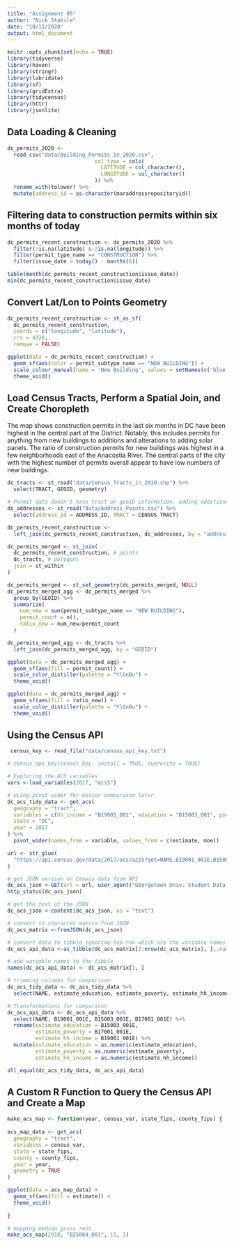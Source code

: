 ```yaml
---
title: "Assignment 05"
author: "Nick Stabile"
date: "10/11/2020"
output: html_document
---
```


```r
knitr::opts_chunk$set(echo = TRUE)
library(tidyverse)
library(haven)
library(stringr)
library(lubridate)
library(sf)
library(gridExtra)
library(tidycensus)
library(httr)
library(jsonlite)
```

## Data Loading & Cleaning

```r

dc_permits_2020 <- 
  read_csv("data/Building_Permits_in_2020.csv", 
                            col_type = cols(
                              LATITUDE = col_character(),
                              LONGITUDE = col_character()
                            )) %>% 
  rename_with(tolower) %>% 
  mutate(address_id = as.character(maraddressrepositoryid))

```

## Filtering data to construction permits within six months of today

```r

dc_permits_recent_construction <- dc_permits_2020 %>% 
  filter(!is.na(latitude) & !is.na(longitude)) %>% 
  filter(permit_type_name == "CONSTRUCTION") %>% 
  filter(issue_date > today() - months(6))

table(month(dc_permits_recent_construction$issue_date))
min(dc_permits_recent_construction$issue_date)

```
##  Convert Lat/Lon to Points Geometry

```r

dc_permits_recent_construction <- st_as_sf(
  dc_permits_recent_construction,
  coords = c("longitude", "latitude"),
  crs = 4326,
  remove = FALSE)

ggplot(data = dc_permits_recent_construction) +
  geom_sf(aes(color = permit_subtype_name == "NEW BUILDING")) +
  scale_colour_manual(name = 'New Building', values = setNames(c('blue','red'),c(T, F))) +
  theme_void()

```

##  Load Census Tracts, Perform a Spatial Join, and Create Choropleth

The map shows construction permits in the last six months in DC have been highest in the central part of the District. Notably, this includes permits for anything from new buildings to additions and alterations to adding solar panels. The ratio of construction permits for new buildings was highest in a few neighborhoods east of the Anacostia River. The central parts of the city with the highest number of permits overall appear to have low numbers of new buildings. 

```r

dc_tracts <- st_read("data/Census_Tracts_in_2010.shp") %>% 
  select(TRACT, GEOID, geometry)

# Permit data doesn't have tract or geoID information, adding additional data source
dc_addresses <- st_read("data/Address_Points.csv") %>% 
  select(address_id = ADDRESS_ID, TRACT = CENSUS_TRACT)

dc_permits_recent_construction <- 
  left_join(dc_permits_recent_construction, dc_addresses, by = "address_id")

dc_permits_merged <- st_join(
  dc_permits_recent_construction, # points
  dc_tracts, # polygons
  join = st_within
)

dc_permits_merged <- st_set_geometry(dc_permits_merged, NULL)
dc_permits_merged_agg <- dc_permits_merged %>%
  group_by(GEOID) %>%
  summarize(
    num_new = sum(permit_subtype_name == "NEW BUILDING"),
    permit_count = n(),
    ratio_new = num_new/permit_count
  )

dc_permits_merged_agg <- dc_tracts %>%
  left_join(dc_permits_merged_agg, by = "GEOID")

ggplot(data = dc_permits_merged_agg) +
  geom_sf(aes(fill = permit_count)) + 
  scale_color_distiller(palette = "YlGnBu") +
  theme_void()

ggplot(data = dc_permits_merged_agg) +
  geom_sf(aes(fill = ratio_new)) + 
  scale_color_distiller(palette = "YlGnBu") +
  theme_void()

```

## Using the Census API

```r
 census_key <- read_file("data/census_api_key.txt")

# census_api_key(census_key, install = TRUE, overwrite = TRUE)

```

```r

# Exploring the ACS variables
vars <-load_variables(2017, "acs5")

# Using pivot wider for easier comparison later
dc_acs_tidy_data <- get_acs(
  geography = "tract",
  variables = c(hh_income = "B19001_001", education = "B15003_001", poverty = "B17001_001"),
  state = "DC",
  year = 2017
) %>% 
  pivot_wider(names_from = variable, values_from = c(estimate, moe))

url <- str_glue(
  "https://api.census.gov/data/2017/acs/acs5?get=NAME,B19001_001E,B15003_001E,B17001_001E&for=tract:*&in=state:11&key={census_key}"
)

# get JSON version on Census data from API
dc_acs_json <-GET(url = url, user_agent("Georgetown Univ. Student Data Collector (ncs31@georgetown.edu)."))
http_status(dc_acs_json)

# get the text of the JSON
dc_acs_json <-content(dc_acs_json, as = "text")

# convert to character matrix from JSON
dc_acs_matrix <-fromJSON(dc_acs_json)

# convert data to tibble ignoring top row which are the variable names
dc_acs_api_data <-as_tibble(dc_acs_matrix[2:nrow(dc_acs_matrix), ],.name_repair = "minimal")

# add variable names to the tibble
names(dc_acs_api_data) <- dc_acs_matrix[1, ]

# trimming columns for comparison
dc_acs_tidy_data <- dc_acs_tidy_data %>% 
  select(NAME, estimate_education, estimate_poverty, estimate_hh_income)

# Transformations for comparison
dc_acs_api_data <- dc_acs_api_data %>% 
  select(NAME, B19001_001E, B15003_001E, B17001_001E) %>% 
  rename(estimate_education = B15003_001E, 
         estimate_poverty = B17001_001E, 
         estimate_hh_income = B19001_001E) %>% 
  mutate(estimate_education = as.numeric(estimate_education),
         estimate_poverty = as.numeric(estimate_poverty),
         estimate_hh_income = as.numeric(estimate_hh_income))

all_equal(dc_acs_tidy_data, dc_acs_api_data)

```

## A Custom R Function to Query the Census API and Create a Map

```r

make_acs_map <- function(year, census_var, state_fips, county_fips) {
  
acs_map_data <- get_acs(
  geography = "tract",
  variables = census_var,
  state = state_fips,
  county = county_fips,
  year = year,
  geometry = TRUE
)

ggplot(data = acs_map_data) +
  geom_sf(aes(fill = estimate)) +
  theme_void()
  
}

# mapping median gross rent 
make_acs_map(2018, "B25064_001", 11, 1)

```

